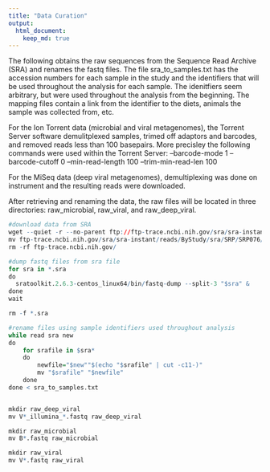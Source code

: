```yaml
---
title: "Data Curation"
output:
  html_document:
    keep_md: true
---
```


The following obtains the raw sequences from the Sequence Read Archive (SRA) and renames the fastq files. The file sra_to_samples.txt has the accession numbers for each sample in the study and the identifiers that will be used throughout the analysis for each sample. The idenitfiers seem arbitrary, but were used throughout the analysis from the beginning. The mapping files contain a link from the identifier to the diets, animals the sample was collected from, etc.

For the Ion Torrent data (microbial and viral metagenomes), the Torrent Server software demulitplexed samples, trimed off adaptors and barcodes, and removed reads less than 100 basepairs. More precisley the following commands were used within the Torrent Server:
--barcode-mode 1 --barcode-cutoff 0 --min-read-length 100 --trim-min-read-len 100

For the MiSeq data (deep viral metagenomes), demultiplexing was done on instrument and the resulting reads were downloaded.

After retrieving and renaming the data, the raw files will be located in three directories: raw_microbial, raw_viral, and raw_deep_viral.

```r

#download data from SRA
wget --quiet -r --no-parent ftp://ftp-trace.ncbi.nih.gov/sra/sra-instant/reads/ByStudy/sra/SRP/SRP076/SRP076028/
mv ftp-trace.ncbi.nih.gov/sra/sra-instant/reads/ByStudy/sra/SRP/SRP076/SRP076028/*/*.sra ./
rm -rf ftp-trace.ncbi.nih.gov/

#dump fastq files from sra file
for sra in *.sra
do
  sratoolkit.2.6.3-centos_linux64/bin/fastq-dump --split-3 "$sra" &
done
wait

rm -f *.sra

#rename files using sample identifiers used throughout analysis
while read sra new
do
    for srafile in $sra*
    do
        newfile="$new""$(echo "$srafile" | cut -c11-)"
        mv "$srafile" "$newfile" 
    done
done < sra_to_samples.txt


mkdir raw_deep_viral
mv V*_illumina_*.fastq raw_deep_viral

mkdir raw_microbial
mv B*.fastq raw_microbial

mkdir raw_viral
mv V*.fastq raw_viral

```
